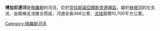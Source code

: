 {{Unreferenced|time=2022-01-31T05:36:22+00:00}}
'''博加尼達河'''是[[俄羅斯|俄羅斯]]的河流，位於[[克拉斯諾亞爾斯克邊疆區|克拉斯諾亞爾斯克邊疆區]]，屬於[[赫塔河|赫塔河]]的左支流，由兩條支流匯合而成，河道全長366公里，[[流域|流域]]面積10,700平方公里。

{{Russia-geo-stub}}

[[Category:俄羅斯河流|Category:俄羅斯河流]]